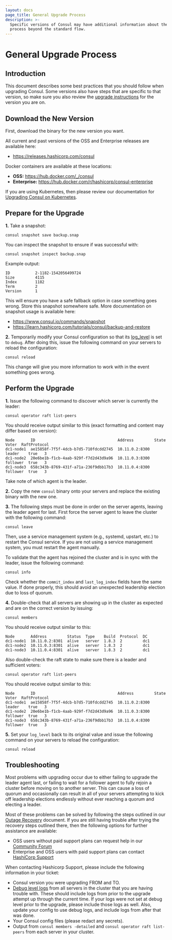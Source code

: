 ```yaml
---
layout: docs
page_title: General Upgrade Process
description: >-
  Specific versions of Consul may have additional information about the upgrade
  process beyond the standard flow.
---
```


# General Upgrade Process

## Introduction

This document describes some best practices that you should follow when
upgrading Consul. Some versions also have steps that are specific to that
version, so make sure you also review the [upgrade instructions](/docs/upgrading/instructions)
for the version you are on.

## Download the New Version

First, download the binary for the new version you want.

<Tabs>
<Tab heading="Binary">

All current and past versions of the OSS and Enterprise releases are
available here:

- https://releases.hashicorp.com/consul

</Tab>
<Tab heading="Docker">

Docker containers are available at these locations:

- **OSS:** https://hub.docker.com/_/consul
- **Enterprise:** https://hub.docker.com/r/hashicorp/consul-enterprise

</Tab>
<Tab heading="Kubernetes">

If you are using Kubernetes, then please review our documentation for
[Upgrading Consul on Kubernetes](/docs/k8s/operations/upgrading).

</Tab>
</Tabs>

## Prepare for the Upgrade

**1.** Take a snapshot:

```
consul snapshot save backup.snap
```

You can inspect the snapshot to ensure if was successful with:

```
consul snapshot inspect backup.snap
```

Example output:

```
ID           2-1182-1542056499724
Size         4115
Index        1182
Term         2
Version      1
```

This will ensure you have a safe fallback option in case something goes wrong. Store
this snapshot somewhere safe. More documentation on snapshot usage is available here:

- https://www.consul.io/commands/snapshot
- https://learn.hashicorp.com/tutorials/consul/backup-and-restore

**2.** Temporarily modify your Consul configuration so that its [log_level](/docs/agent/config/cli-flags#_log_level)
is set to `debug`. After doing this, issue the following command on your servers to
reload the configuration:

```
consul reload
```

This change will give you more information to work with in the event something goes wrong.

## Perform the Upgrade

**1.** Issue the following command to discover which server is currently the leader:

```
consul operator raft list-peers
```

You should receive output similar to this (exact formatting and content may differ based on version):

```
Node       ID                                    Address         State     Voter  RaftProtocol
dc1-node1  ae15858f-7f5f-4dcb-b7d5-710fdcdd2745  10.11.0.2:8300  leader    true   3
dc1-node2  20e6be1b-f1cb-4aab-929f-f7d2d43d9a96  10.11.0.3:8300  follower  true   3
dc1-node3  658c343b-8769-431f-a71a-236f9dbb17b3  10.11.0.4:8300  follower  true   3
```

Take note of which agent is the leader.

**2.** Copy the new `consul` binary onto your servers and replace the existing
binary with the new one.

**3.** The following steps must be done in order on the server agents, leaving the leader
agent for last. First force the server agent to leave the cluster with the following command:

```
consul leave
```

Then, use a service management system (e.g., systemd, upstart, etc.) to restart the Consul service. If
you are not using a service management system, you must restart the agent manually.

To validate that the agent has rejoined the cluster and is in sync with the leader, issue the
following command:

```
consul info
```

Check whether the `commit_index` and `last_log_index` fields have the same value. If done properly,
this should avoid an unexpected leadership election due to loss of quorum.

**4.** Double-check that all servers are showing up in the cluster as expected and are on
the correct version by issuing:

```
consul members
```

You should receive output similar to this:

```
Node       Address         Status  Type    Build  Protocol  DC
dc1-node1  10.11.0.2:8301  alive   server  1.8.3  2         dc1
dc1-node2  10.11.0.3:8301  alive   server  1.8.3  2         dc1
dc1-node3  10.11.0.4:8301  alive   server  1.8.3  2         dc1
```

Also double-check the raft state to make sure there is a leader and sufficient voters:

```
consul operator raft list-peers
```

You should receive output similar to this:

```
Node       ID                                    Address         State     Voter  RaftProtocol
dc1-node1  ae15858f-7f5f-4dcb-b7d5-710fdcdd2745  10.11.0.2:8300  leader    true   3
dc1-node2  20e6be1b-f1cb-4aab-929f-f7d2d43d9a96  10.11.0.3:8300  follower  true   3
dc1-node3  658c343b-8769-431f-a71a-236f9dbb17b3  10.11.0.4:8300  follower  true   3
```

**5.** Set your `log_level` back to its original value and issue the following command
on your servers to reload the configuration:

```
consul reload
```

## Troubleshooting

Most problems with upgrading occur due to either failing to upgrade the leader agent last,
or failing to wait for a follower agent to fully rejoin a cluster before moving
on to another server. This can cause a loss of quorum and occasionally can result in
all of your servers attempting to kick off leadership elections endlessly without ever
reaching a quorum and electing a leader.

Most of these problems can be solved by following the steps outlined in our
[Outage Recovery](https://learn.hashicorp.com/tutorials/consul/recovery-outage) document.
If you are still having trouble after trying the recovery steps outlined there,
then the following options for further assistance are available:

- OSS users without paid support plans can request help in our [Community Forum](https://discuss.hashicorp.com/c/consul/29)
- Enterprise and OSS users with paid support plans can contact [HashiCorp Support](https://support.hashicorp.com/)

When contacting Hashicorp Support, please include the following information in your ticket:

- Consul version you were upgrading FROM and TO.
- [Debug level logs](/docs/agent/config/cli-flags#_log_level) from all servers in the cluster
  that you are having trouble with. These should include logs from prior to the upgrade attempt
  up through the current time. If your logs were not set at debug level prior to the
  upgrade, please include those logs as well. Also, update your config to use debug logs,
  and include logs from after that was done.
- Your Consul config files (please redact any secrets).
- Output from `consul members -detailed` and `consul operator raft list-peers` from each
  server in your cluster.
